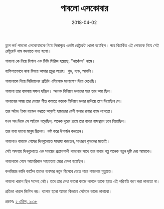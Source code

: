 ﻿---
title: পাবলো এসকোবার
date: '2018-04-02'
tags: ['Misc']
---
ড্রাগ লর্ড পাবলো এসকোবারকে নিয়ে সিঙ্গাপুরে একটা রেষ্টুরেন্ট খোলা হয়েছিল। পরে বিতর্কিত এই লোককে নিয়ে সেই রেষ্টুরেন্ট নাম বদলাতে বাধ্য হলো।

পাবলো কে নিয়ে বিশাল এক টিভি সিরিজ হয়েছে, "নার্কোস" নামে।

ব্যক্তিগতভাবে নানা বিষয়ে আমার প্রচুর আগ্রহ। গুড, ব্যড, আগলি।

পাবলোকে নিয়ে সিরিয়ালের প্রতিটা এপিসোড মনোযোগ দিয়ে দেখেছি।

পাবলো তার ব্যবসায় সফল হচ্ছিল। অনেক বিলিয়ন ডলারের ঘরে তার আয় ছিল।

পালানোর সময় তার মেয়ের শীত কমাতে কয়েক মিলিয়ন ডলার জ্বালিয়ে তাপ দিয়েছিল সে।

তার অবৈধ টাকা বান্ডেল করতে আড়াই হাজারের বেশী ডলার রাবার ব্যান্ড লাগতো।

যখন সব দিকে সে আটকে পড়েছিল, অনেক দূরের গ্রামে তার বাবার বাসস্থানে চলে গিয়েছিল।

তার বাবা ভালো মানুষ ছিলেন। কষ্ট করে উপার্জন করতেন।

পাবলোও বাবাকে শেষের দিনগুলোতে সাহায্য করতেন, সাধারণ কৃষকের মতোই।

সেই অসহায় দিনগুলোতে এক সময়ের প্রতাপশালী পাবলোর সাথে তার বাবার গল্প অনেক নতুন দৃষ্টি দেয় আমাকে।

পাবলোকে শেষে আমেরিকান সহায়তায় মেরে ফেলা হয়েছিল।

কলম্বিয়ার কালি কার্টেল তাদের ব্যবসার নতুন হিসেবে যেতে পারে পাবলোর মৃত্যুতে।

পাবলো খারাপ ছিল সন্দেহ নেই। তবে তার মেধা ভালো কাজে লাগলে তাকে হয়ত এই পরিণতি বরণ করা লাগতো না।

প্রতিভা খারাপ জিনিস নয়। ব্যাপার হলো আমরা কিভাবে সেটাকে কাজে লাগাবো।

প্রকাশঃ [২ এপ্রিল, ২০১৮](https://www.facebook.com/ashraful.alam/posts/10155140346110583)
